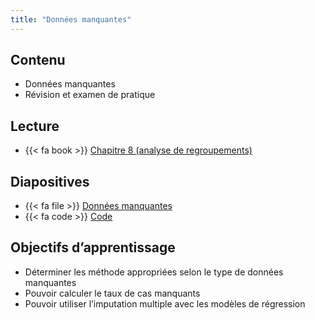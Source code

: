 ```yaml
---
title: "Données manquantes"
---
```


## Contenu

- Données manquantes
- Révision et examen de pratique

## Lecture


- {{< fa book >}} [Chapitre 8 (analyse de regroupements)](https://lbelzile.github.io/math60602/07-donneesmanquantes.html)

## Diapositives 

- {{< fa file >}} [Données manquantes](/diapos/MATH60602-diapos13.pdf)
- {{< fa code >}} [Code](/code/MATH60602-diapos13.R)


## Objectifs d'apprentissage

- Déterminer les méthode appropriées selon le type de données manquantes
- Pouvoir calculer le taux de cas manquants
- Pouvoir utiliser l'imputation multiple avec les modèles de régression




